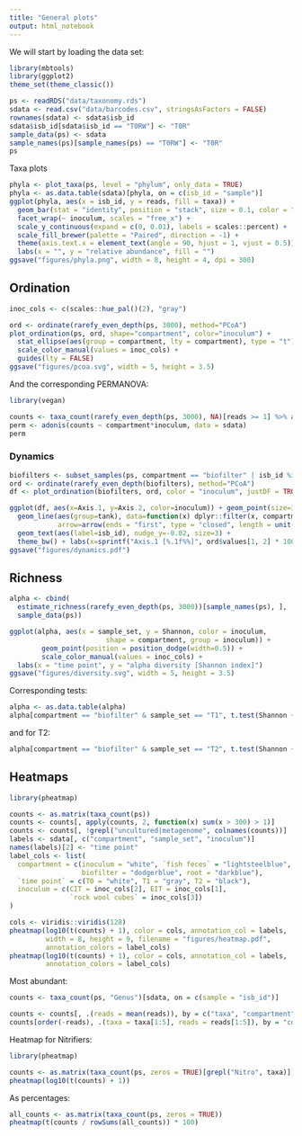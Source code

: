 ```yaml
---
title: "General plots"
output: html_notebook
---
```


We will start by loading the data set:

```r
library(mbtools)
library(ggplot2)
theme_set(theme_classic())

ps <- readRDS("data/taxonomy.rds")
sdata <- read.csv("data/barcodes.csv", stringsAsFactors = FALSE)
rownames(sdata) <- sdata$isb_id
sdata$isb_id[sdata$isb_id == "T0RW"] <- "T0R"
sample_data(ps) <- sdata
sample_names(ps)[sample_names(ps) == "T0RW"] <- "T0R"
ps
```

Taxa plots

```r
phyla <- plot_taxa(ps, level = "phylum", only_data = TRUE)
phyla <- as.data.table(sdata)[phyla, on = c(isb_id = "sample")]
ggplot(phyla, aes(x = isb_id, y = reads, fill = taxa)) + 
  geom_bar(stat = "identity", position = "stack", size = 0.1, color = "white") +
  facet_wrap(~ inoculum, scales = "free_x") + 
  scale_y_continuous(expand = c(0, 0.01), labels = scales::percent) +
  scale_fill_brewer(palette = "Paired", direction = -1) +
  theme(axis.text.x = element_text(angle = 90, hjust = 1, vjust = 0.5)) +
  labs(x = "", y = "relative abundance", fill = "")
ggsave("figures/phyla.png", width = 8, height = 4, dpi = 300)
```

## Ordination

```r
inoc_cols <- c(scales::hue_pal()(2), "gray")

ord <- ordinate(rarefy_even_depth(ps, 3000), method="PCoA")
plot_ordination(ps, ord, shape="compartment", color="inoculum") + 
  stat_ellipse(aes(group = compartment, lty = compartment), type = "t") +
  scale_color_manual(values = inoc_cols) +
  guides(lty = FALSE)
ggsave("figures/pcoa.svg", width = 5, height = 3.5)
```

And the corresponding PERMANOVA:

```r
library(vegan)

counts <- taxa_count(rarefy_even_depth(ps, 3000), NA)[reads >= 1] %>% as.matrix()
perm <- adonis(counts ~ compartment*inoculum, data = sdata)
perm
```

### Dynamics

```r
biofilters <- subset_samples(ps, compartment == "biofilter" | isb_id %in% c("T0B", "T0Comm"))
ord <- ordinate(rarefy_even_depth(biofilters), method="PCoA")
df <- plot_ordination(biofilters, ord, color = "inoculum", justDF = TRUE)

ggplot(df, aes(x=Axis.1, y=Axis.2, color=inoculum)) + geom_point(size=3, alpha=0.5) + 
  geom_line(aes(group=tank), data=function(x) dplyr::filter(x, compartment == "biofilter"), 
            arrow=arrow(ends = "first", type = "closed", length = unit(0.2, "cm"))) + 
  geom_text(aes(label=isb_id), nudge_y=-0.02, size=3) +
  theme_bw() + labs(x=sprintf("Axis.1 [%.1f%%]", ord$values[1, 2] * 100), y=sprintf("Axis.2 [%.1f%%]", ord$values[2, 2] * 100))
ggsave("figures/dynamics.pdf")
```
## Richness

```r
alpha <- cbind(
  estimate_richness(rarefy_even_depth(ps, 3000))[sample_names(ps), ], 
  sample_data(ps))

ggplot(alpha, aes(x = sample_set, y = Shannon, color = inoculum, 
                        shape = compartment, group = inoculum)) +        
        geom_point(position = position_dodge(width=0.5)) +
        scale_color_manual(values = inoc_cols) +
  labs(x = "time point", y = "alpha diversity [Shannon index]")
ggsave("figures/diversity.svg", width = 5, height = 3.5)
```

Corresponding tests:

```r
alpha <- as.data.table(alpha)
alpha[compartment == "biofilter" & sample_set == "T1", t.test(Shannon ~ inoculum)]
```

and for T2:

```r
alpha[compartment == "biofilter" & sample_set == "T2", t.test(Shannon ~ inoculum)]
```

## Heatmaps

```r
library(pheatmap)

counts <- as.matrix(taxa_count(ps))
counts <- counts[, apply(counts, 2, function(x) sum(x > 300) > 1)]
counts <- counts[, !grepl("uncultured|metagenome", colnames(counts))]
labels <- sdata[, c("compartment", "sample_set", "inoculum")]
names(labels)[2] <- "time point"
label_cols <- list(
  compartment = c(inoculum = "white", `fish feces` = "lightsteelblue",
                  biofilter = "dodgerblue", root = "darkblue"),
  `time point` = c(T0 = "white", T1 = "gray", T2 = "black"),
  inoculum = c(CIT = inoc_cols[2], EIT = inoc_cols[1], 
               `rock wool cubes` = inoc_cols[3])
)

cols <- viridis::viridis(128) 
pheatmap(log10(t(counts) + 1), color = cols, annotation_col = labels,
         width = 8, height = 9, filename = "figures/heatmap.pdf",
         annotation_colors = label_cols)
pheatmap(log10(t(counts) + 1), color = cols, annotation_col = labels,
         annotation_colors = label_cols)
```

Most abundant:

```r
counts <- taxa_count(ps, "Genus")[sdata, on = c(sample = "isb_id")]

counts <- counts[, .(reads = mean(reads)), by = c("taxa", "compartment")]
counts[order(-reads), .(taxa = taxa[1:5], reads = reads[1:5]), by = "compartment"]
```

Heatmap for Nitrifiers:

```r
library(pheatmap)

counts <- as.matrix(taxa_count(ps, zeros = TRUE)[grepl("Nitro", taxa)])
pheatmap(log10(t(counts) + 1))
```

As percentages:

```r
all_counts <- as.matrix(taxa_count(ps, zeros = TRUE))
pheatmap(t(counts / rowSums(all_counts)) * 100)
```